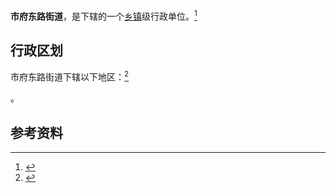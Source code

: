 {{中国乡级行政区|15/02/03/010/000}}

'''市府东路街道'''，是{{PRC admin/fullname|15/02/03/010/000|3}}下辖的一个[[乡镇|乡镇]]级行政单位。<ref>{{PRC admin/ref sgc|{{PRC admin/parent|15/02/03/010/000}}}}</ref>

== 行政区划 ==

市府东路街道下辖以下地区：<ref>{{PRC admin/ref sgc|15/02/03/010/000}}</ref>

{{PRC admin/children|15/02/03/010/000}}。

== 参考资料 ==

{{reflist}}

{{行政区划小作品}}
{{PRC admin/navcat|15/02/03/010/000}}